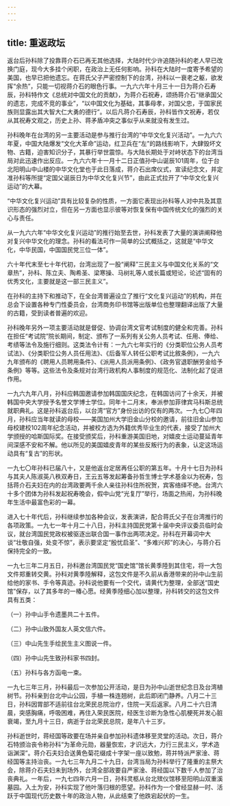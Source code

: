 ```yaml
---
---
---
```

title: 重返政坛
---



返台后孙科除了投靠蒋介石已再无其他选择，大陆时代少许追随孙科的老人早已改换门庭，现今大多挂个闲职，在政治上无任何影响。孙科在大陆时一度寄予希望的美国，也早已把他遗忘。在蒋氏父子严密控制下的台湾，孙科以一衰老之躯，欲发挥“余热”，只能一切视蒋介石的眼色行事。一九六六年十月三十一日为蒋介石寿辰，孙科特作文《总统对中国文化的贡献》，为蒋介石祝寿，颂扬蒋介石“继承国父的遗志，完成不竞的事业”，“以中国文化为基础，其事母孝，对国父忠，于国家民族则显露出其大智大仁大勇的德行”。以后凡蒋介石寿辰，孙科皆作文祝寿，若仅从其祝寿文观之，历史上孙、蒋矛盾冲突之事似乎从来就没有发生过。

孙科晚年在台湾的另一主要活动是参与推行台湾的“中华文化复兴活动”。一九六六年夏，中国大陆爆发“文化大革命”运动，红卫兵在“左”的路线影响下，大肆毁坏文物、古籍，迫害知识分子，其暴行举世震惊。与大陆长期处于对峙状态下的台湾当局对此迅速作出反应。一九六六年十一月十二日正值孙中山诞辰101周年，位于台北阳明山中山楼的中华文化堂也于此日落成，蒋介石出席仪式，宣读纪念文，并定准孙科等所提“定国父诞辰日为中华文化复兴节”，由此正式拉开了“中华文化复兴运动”的大幕。

“中华文化复兴运动”具有比较复杂的性质，一方面它表现出孙科等人对中共及其意识形态的强烈对立，但在另一方面也显示彼等对恢复保有中国传统文化的强烈的关心与责任。

从一九六六年“中华文化复兴运动”的推行始至去世，孙科发表了大量的演讲阐释他对复兴中华文化的理念。孙科的看法可作一简单的公式概括之，这就是“中华文化，中华民国，中国国民党三位一体”。

六十年代末至七十年代初，台湾出现了一股“阐释”三民主义与中国文化关系的“文章热”，孙科、陈立夫、陶希圣、梁寒操、马树礼等人或长篇或短论，论述“固有的优秀文化，主要就是这一部三民主义”。

在孙科的主持下和推动下，在全台湾普遍设立了推行“文化复兴运动”的机构，并在总会下设置各种专门性委员会，台湾商务印书馆等出版单位也整理翻译出版了大量的古籍，受到读者普遍的欢迎。

孙科晚年另外一项主要活动就是督促、协调台湾文官考试制度的健全和完善。孙科在担任“考试院”院长期间，制定、颁布了一系列有关公务人员考试、任用、俸给、考绩等法令及施行细则。这类法令计有：一九六七年实行的《分类职位公务人员考试法》、《分类职位公务人员任用法》、《后备军人转任公职考试比敘条例》，一九六九年颁布的《聘用人员聘用条件》、《派用人员派用条例》、《政务官退职酬劳金给予条例》等等。这些法令及条规对台湾行政机构人事制度的规范化、法制化起了促进作用。

一九六九年八月，孙科应韩国邀请参加韩国国庆纪念，在韩国访问了十余天，并被韩国中央大学授予名誉文学博士学位。同年十二月末，奉派参加菲律宾马科斯总统就职典礼。这是孙科返台后，以台湾“官方”身份出访的仅有的两次。一九七〇年四月，孙科应当年就读的母校——美国加州大学旧金山分校的邀请，前往旧金山参加母校建校102周年纪念活动，并被校方选为外籍优秀毕业生的代表，接受了加州大学颁授的哈斯国际奖。在接受颁奖后，孙科重游美国旧地，对嬉皮士运动蔓延青年间深感不安和不解。他以所见的美国嬉皮青年的某些反叛行为的表象，认定这场运动具有“复古”的形状。

一九七〇年孙科已届八十，又是他返台定居再任公职的第五年。十月十七日为孙科与其夫人陈淑英八秩双寿日，王云五等发起筹备孙哲生博士学术基金以为祝寿，包括蒋介石夫妇在内的台湾政要两千余人亲往孙科住所祝贺，宾客络绎不绝。台湾六十多个团体为孙科发起祝寿晚会，假中山党“光复厅”举行，场面之热闹，为孙科晚年生活中最富色彩的一幕。

进入七十年代后，孙科继续参加各种会议，发表演讲，配合蒋氏父子在台湾推行的各项政策。一九七一年十月二十八日，孙科主持国民党第十届中央评议委员临时会议，就台湾国民党政权被驱逐出联合国一事作出两项决定。孙科在开幕词中大谈“壮敬自强，处变不惊”，表示要坚定“殷忧启圣”、“多难兴邦”的决心，与蒋介石保持完全的一致。

一九七三年二月五日，孙科邀台湾国民党“国史馆”馆长黄季陸到其住宅，将一大包文件郑重转交黄。孙科对黄季陸解释，这包文件是不久前从香港带来的孙中山生前给他的家书、手令等真迹。孙科说他要有一个交代，请黄代为整理，全部送“国史馆”保存，以了其多年的一椿心愿。经黄季陸细心加以整理，孙科转交的这包文件具有五类：

（一）孙中山手令遗墨共二十五件。

（二）孙中山致外国友人英文信六件。

（三）中山先生手绘民生主义图说一件。

（四）孙中山先生致孙科家书四封。

（五）孙科与各方函电一束。

一九七三年三月，孙科最后一次参加公开活动，是日为孙中山逝世纪念日及台湾植树节。孙科亲到台北中山公园，手植一株连翘树，此后即闭门静养。八月二十三日，孙科因胃部不适前往台北荣民总院治疗，住院一天后返家。八月二十六日清晨，突感胸痛，呼吸困难，再住入荣民医院，经医生诊断为急性心肌梗死并发心脏衰竭，至九月十三日，病逝于台北荣民总院，是年八十三岁。

孙科逝世时，蒋经国等政要在场并亲自参加孙科遗体移至灵堂的活动。次日，蒋介石特颁治丧令称孙科“为革命元勋，器量恢宏，才识远大，力行三民主义，学术造诣渊深”。蒋介石夫妇合送黄色菊花缀成十字架一座以致勉，蒋并特派严家淦、蒋经国等主持治丧。一九七三年九月二十九日，台湾当局为孙科举行了隆重的主祭大会，除蒋介石夫妇未到场外，台湾全部政要自严家淦、蒋经国以下数千人参加了治丧典礼。一年后，一九七四年六月一日，孙科灵柩从台北殡仪馆移至阳明山双重溪墓园。入土为安，孙科实现了他叶落归根的愿望。孙科作为一个曾经显赫一时、活跃于中国现代历史数十年的政治人物，从此结束了他跌宕起伏的一生。